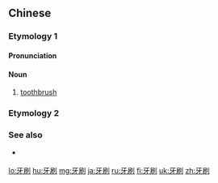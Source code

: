 ==Chinese==
{{zh-forms}}

===Etymology 1===

====Pronunciation====
{{zh-pron
|m=yáshuā,er=y
|c=ngaa4 caat3-2
|md=ngāi-{s}áuk
|mn=xm:gâ-soa/zz:gêe-sóa
|w=3nga seq
|cat=n
}}

====Noun====
{{zh-noun}}

# [[toothbrush]] {{zh-mw|把}}

===Etymology 2===
{{zh-see|牙擦|v}}

===See also===
* {{qualifier|not to be confused with}} {{zh-l|刷牙}}

{{zh-cat|Elementary}}

[[lo:牙刷]]
[[hu:牙刷]]
[[mg:牙刷]]
[[ja:牙刷]]
[[ru:牙刷]]
[[fi:牙刷]]
[[uk:牙刷]]
[[zh:牙刷]]